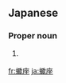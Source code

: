 ==Japanese==
{{ja-kanjitab|さそり|ざ|yomi=y}}

===Proper noun===
{{ja-pos|proper|さそりざ}}

# {{altspell|lang=ja|さそり座||[[Scorpius]]}} {{gl|constellation}}

[[fr:蠍座]]
[[ja:蠍座]]